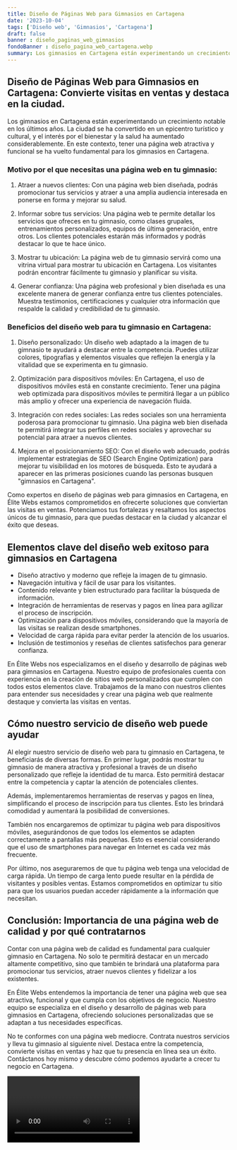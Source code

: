 ```yaml
---
title: Diseño de Páginas Web para Gimnasios en Cartagena
date: '2023-10-04'
tags: ['Diseño web', 'Gimnasios', 'Cartagena']
draft: false
banner : diseño_paginas_web_gimnasios
fondoBanner : diseño_pagina_web_cartagena.webp
summary: Los gimnasios en Cartagena están experimentando un crecimiento notable en los últimos años. La ciudad se ha convertido en un epicentro turístico y cultural, y el interés por el bienestar y la salud ha aumentado considerablemente. En este contexto, tener una página web atractiva y funcional se ha vuelto fundamental para los gimnasios en Cartagena.
---
```


## Diseño de Páginas Web para Gimnasios en Cartagena: Convierte visitas en ventas y destaca en la ciudad.

Los gimnasios en Cartagena están experimentando un crecimiento notable en los últimos años. La ciudad se ha convertido en un epicentro turístico y cultural, y el interés por el bienestar y la salud ha aumentado considerablemente. En este contexto, tener una página web atractiva y funcional se ha vuelto fundamental para los gimnasios en Cartagena.

### Motivo por el que necesitas una página web en tu gimnasio:

1. Atraer a nuevos clientes: Con una página web bien diseñada, podrás promocionar tus servicios y atraer a una amplia audiencia interesada en ponerse en forma y mejorar su salud.

2. Informar sobre tus servicios: Una página web te permite detallar los servicios que ofreces en tu gimnasio, como clases grupales, entrenamientos personalizados, equipos de última generación, entre otros. Los clientes potenciales estarán más informados y podrás destacar lo que te hace único.

3. Mostrar tu ubicación: La página web de tu gimnasio servirá como una vitrina virtual para mostrar tu ubicación en Cartagena. Los visitantes podrán encontrar fácilmente tu gimnasio y planificar su visita.

4. Generar confianza: Una página web profesional y bien diseñada es una excelente manera de generar confianza entre tus clientes potenciales. Muestra testimonios, certificaciones y cualquier otra información que respalde la calidad y credibilidad de tu gimnasio.

### Beneficios del diseño web para tu gimnasio en Cartagena:

1. Diseño personalizado: Un diseño web adaptado a la imagen de tu gimnasio te ayudará a destacar entre la competencia. Puedes utilizar colores, tipografías y elementos visuales que reflejen la energía y la vitalidad que se experimenta en tu gimnasio.

2. Optimización para dispositivos móviles: En Cartagena, el uso de dispositivos móviles está en constante crecimiento. Tener una página web optimizada para dispositivos móviles te permitirá llegar a un público más amplio y ofrecer una experiencia de navegación fluida.

3. Integración con redes sociales: Las redes sociales son una herramienta poderosa para promocionar tu gimnasio. Una página web bien diseñada te permitirá integrar tus perfiles en redes sociales y aprovechar su potencial para atraer a nuevos clientes.

4. Mejora en el posicionamiento SEO: Con el diseño web adecuado, podrás implementar estrategias de SEO (Search Engine Optimization) para mejorar tu visibilidad en los motores de búsqueda. Esto te ayudará a aparecer en las primeras posiciones cuando las personas busquen "gimnasios en Cartagena".

Como expertos en diseño de páginas web para gimnasios en Cartagena, en Élite Webs estamos comprometidos en ofrecerte soluciones que conviertan las visitas en ventas. Potenciamos tus fortalezas y resaltamos los aspectos únicos de tu gimnasio, para que puedas destacar en la ciudad y alcanzar el éxito que deseas.

<GifSeo />

<Cta />

## Elementos clave del diseño web exitoso para gimnasios en Cartagena

- Diseño atractivo y moderno que refleje la imagen de tu gimnasio.
- Navegación intuitiva y fácil de usar para los visitantes.
- Contenido relevante y bien estructurado para facilitar la búsqueda de información.
- Integración de herramientas de reservas y pagos en línea para agilizar el proceso de inscripción.
- Optimización para dispositivos móviles, considerando que la mayoría de las visitas se realizan desde smartphones.
- Velocidad de carga rápida para evitar perder la atención de los usuarios.
- Inclusión de testimonios y reseñas de clientes satisfechos para generar confianza.

En Élite Webs nos especializamos en el diseño y desarrollo de páginas web para gimnasios en Cartagena. Nuestro equipo de profesionales cuenta con experiencia en la creación de sitios web personalizados que cumplen con todos estos elementos clave. Trabajamos de la mano con nuestros clientes para entender sus necesidades y crear una página web que realmente destaque y convierta las visitas en ventas.

## Cómo nuestro servicio de diseño web puede ayudar

Al elegir nuestro servicio de diseño web para tu gimnasio en Cartagena, te beneficiarás de diversas formas. En primer lugar, podrás mostrar tu gimnasio de manera atractiva y profesional a través de un diseño personalizado que refleje la identidad de tu marca. Esto permitirá destacar entre la competencia y captar la atención de potenciales clientes.

Además, implementaremos herramientas de reservas y pagos en línea, simplificando el proceso de inscripción para tus clientes. Esto les brindará comodidad y aumentará la posibilidad de conversiones.

También nos encargaremos de optimizar tu página web para dispositivos móviles, asegurándonos de que todos los elementos se adapten correctamente a pantallas más pequeñas. Esto es esencial considerando que el uso de smartphones para navegar en Internet es cada vez más frecuente.

Por último, nos aseguraremos de que tu página web tenga una velocidad de carga rápida. Un tiempo de carga lento puede resultar en la pérdida de visitantes y posibles ventas. Estamos comprometidos en optimizar tu sitio para que los usuarios puedan acceder rápidamente a la información que necesitan.

## Conclusión: Importancia de una página web de calidad y por qué contratarnos

Contar con una página web de calidad es fundamental para cualquier gimnasio en Cartagena. No solo te permitirá destacar en un mercado altamente competitivo, sino que también te brindará una plataforma para promocionar tus servicios, atraer nuevos clientes y fidelizar a los existentes.

En Élite Webs entendemos la importancia de tener una página web que sea atractiva, funcional y que cumpla con los objetivos de negocio. Nuestro equipo se especializa en el diseño y desarrollo de páginas web para gimnasios en Cartagena, ofreciendo soluciones personalizadas que se adaptan a tus necesidades específicas.

No te conformes con una página web mediocre. Contrata nuestros servicios y lleva tu gimnasio al siguiente nivel. Destaca entre la competencia, convierte visitas en ventas y haz que tu presencia en línea sea un éxito. Contáctanos hoy mismo y descubre cómo podemos ayudarte a crecer tu negocio en Cartagena.

<Video />

<CtaBot job='Gimnasios' city='Cartagena'/>

<Gmaps query='Cartagena+españa+maps' />